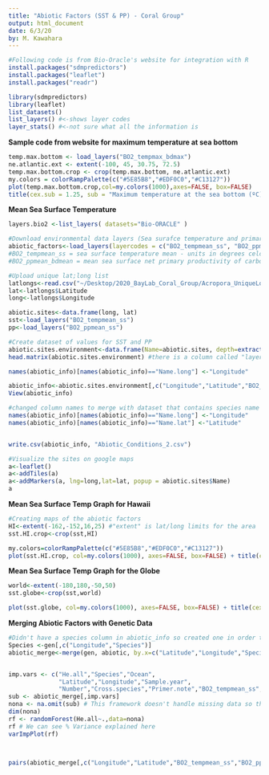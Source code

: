 ```yaml
---
title: "Abiotic Factors (SST & PP) - Coral Group"
output: html_document
date: 6/3/20
by: M. Kawahara
---
```


```r
#Following code is from Bio-Oracle's website for integration with R
install.packages("sdmpredictors")
install.packages("leaflet")
install.packages("readr")

library(sdmpredictors)
library(leaflet)
list_datasets()
list_layers() #<-shows layer codes
layer_stats() #<-not sure what all the information is

```

**Sample code from website for maximum temperature at sea bottom**
```r
temp.max.bottom <- load_layers("BO2_tempmax_bdmax")
ne.atlantic.ext <- extent(-100, 45, 30.75, 72.5)
temp.max.bottom.crop <- crop(temp.max.bottom, ne.atlantic.ext)
my.colors = colorRampPalette(c("#5E85B8","#EDF0C0","#C13127"))
plot(temp.max.bottom.crop,col=my.colors(1000),axes=FALSE, box=FALSE)
title(cex.sub = 1.25, sub = "Maximum temperature at the sea bottom (ºC)")

```

**Mean Sea Surface Temperature**
```r
layers.bio2 <-list_layers( datasets="Bio-ORACLE" )

#Download environmental data layers (Sea surafce temperature and primary productivity at Sea Surface)
abiotic_factors<-load_layers(layercodes = c("BO2_tempmean_ss", "BO2_ppmean_ss"), equalarea=FALSE, rasterstack=TRUE)
#BO2_tempmean_ss = sea surface temperature mean - units in degrees celcius
#BO2_ppmean_bdmean = mean sea surface net primary productivity of carbon

#Upload unique lat;long list
latlongs<-read.csv("~/Desktop/2020_BayLab_Coral_Group/Acropora_UniqueLocations.csv")
lat<-latlongs$Latitude
long<-latlongs$Longitude

abiotic.sites<-data.frame(long, lat)
sst<-load_layers("BO2_tempmean_ss")
pp<-load_layers("BO2_ppmean_ss")

#Create dataset of values for SST and PP
abiotic.sites.environment<-data.frame(Name=abiotic.sites, depth=extract(sst,abiotic.sites[1:2]), extract(abiotic_factors, abiotic.sites[1:2]))
head.matrix(abiotic.sites.environment) #there is a column called "layer" but the values are the same as the ones in the SST so code in line 54 just pulls out the desired columns

names(abiotic_info)[names(abiotic_info)=="Name.long"] <-"Longitude"

abiotic_info<-abiotic.sites.environment[,c("Longitude","Latitude","BO2_tempmean_ss","BO2_ppmean_ss")]
View(abiotic_info)

#changed column names to merge with dataset that contains species name column
names(abiotic_info)[names(abiotic_info)=="Name.long"] <-"Longitude" 
names(abiotic_info)[names(abiotic_info)=="Name.lat"] <-"Latitude"


write.csv(abiotic_info, "Abiotic_Conditions_2.csv")
```


```r
#Visualize the sites on google maps
a<-leaflet()
a<-addTiles(a)
a<-addMarkers(a, lng=long,lat=lat, popup = abiotic.sites$Name)
a
```

**Mean Sea Surface Temp Graph for Hawaii**
```r
#Creating maps of the abiotic factors
HI<-extent(-162,-152,16,25) #"extent" is lat/long limits for the area
sst.HI.crop<-crop(sst,HI)

my.colors=colorRampPalette(c("#5E85B8","#EDF0C0","#C13127"))
plot(sst.HI.crop, col=my.colors(1000), axes=FALSE, box=FALSE) + title(cex.sub=1.25, sub="Mean Sea Surface Temperature")
```

**Mean Sea Surface Temp Graph for the Globe**
```r
world<-extent(-180,180,-50,50)
sst.globe<-crop(sst,world)

plot(sst.globe, col=my.colors(1000), axes=FALSE, box=FALSE) + title(cex.sub=1.25, sub="Mean Sea Surface Temperature")

```

**Merging Abiotic Factors with Genetic Data**
```r
#Didn't have a species column in abiotic_info so created one in order to merge it with the "gen" dataset
Species <-gen[,c("Longitude","Species")]
abiotic_merge<-merge(gen, abiotic, by.x=c("Latitude","Longitude","Species"), by.y=c("Latitude","Longitude","Species"))


imp.vars <- c("He.all","Species","Ocean",
              "Latitude","Longitude","Sample.year",
              "Number","Cross.species","Primer.note","BO2_tempmean_ss","BO2_ppmean_ss") #"He.all" is heterozygosity
sub <- abiotic_merge[,imp.vars]
nona <- na.omit(sub) # This framework doesn't handle missing data so the the more variables you include the more data you lose
dim(nona)
rf <- randomForest(He.all~.,data=nona)
rf # We can see % Variance explained here
varImpPlot(rf)



pairs(abiotic_merge[,c("Longitude","Latitude","BO2_tempmean_ss","BO2_ppmean_ss","Sample.year")]) 



```




